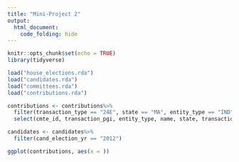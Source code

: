 ```yaml
---
title: "Mini-Project 2"
output:
  html_document:
    code_folding: hide
---
```


```r
knitr::opts_chunk$set(echo = TRUE)
library(tidyverse)
```

```r
load("house_elections.rda")
load("candidates.rda")
load("committees.rda")
load("contributions.rda")
```

```r
contributions <- contributions%>%
  filter(transaction_type == "24E", state == "MA", entity_type == "IND",transaction_pgi == "G2012")%>%
  select(cmte_id, transaction_pgi, entity_type, name, state, transaction_amt, cand_id, transaction_type, file_num)
```

```r
candidates <- candidates%>%
  filter(cand_election_yr == "2012")
```




```r
ggplot(contributions, aes(x = ))
```





